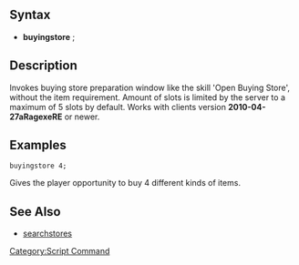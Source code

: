 ==Syntax==
*'''buyingstore''' <slots>;

==Description==
Invokes buying store preparation window like the skill 'Open Buying Store', without the item requirement. Amount of slots is limited by the server to a maximum of 5 slots by default. Works with clients version '''2010-04-27aRagexeRE''' or newer.

==Examples==
 buyingstore 4;
Gives the player opportunity to buy 4 different kinds of items.

==See Also==
* [[searchstores]]

[[Category:Script Command]]